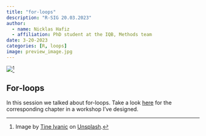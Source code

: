 ```yaml
---
title: "for-loops"
description: "R-SIG 20.03.2023"
author: 
  - name: Nicklas Hafiz
  - affiliation: PhD student at the IQB, Methods team
date: 3-20-2023
categories: [R, loops]
image: preview_image.jpg
---
```


![](preview_image.jpg)[^1]

[^1]: Image by [Tine Ivanic](https://unsplash.com/de/@tine999?utm_source=unsplash&utm_medium=referral&utm_content=creditCopyText) on [Unsplash](https://unsplash.com/de/fotos/u2d0BPZFXOY?utm_source=unsplash&utm_medium=referral&utm_content=creditCopyText).

## For-loops

In this session we talked about for-loops. Take a look [here](https://nickhaf.github.io/r_tutorial/qmd/loops/loops.html) for the corresponding chapter in a workshop I've designed.
